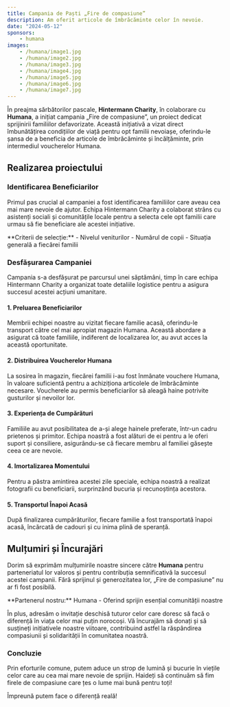 ```yaml
---
title: Campania de Paști „Fire de compasiune”
description: Am oferit articole de îmbrăcăminte celor în nevoie.
date: "2024-05-12"
sponsors:
    - humana
images:
    - /humana/image1.jpg
    - /humana/image2.jpg
    - /humana/image3.jpg
    - /humana/image4.jpg
    - /humana/image5.jpg
    - /humana/image6.jpg
    - /humana/image7.jpg
---
```


În preajma sărbătorilor pascale, **Hintermann Charity**, în colaborare cu **Humana**, a inițiat campania „Fire de compasiune”, un proiect dedicat sprijinirii familiilor defavorizate. Această inițiativă a vizat direct îmbunătățirea condițiilor de viață pentru opt familii nevoiașe, oferindu-le șansa de a beneficia de articole de îmbrăcăminte și încălțăminte, prin intermediul voucherelor Humana.

## Realizarea proiectului

### Identificarea Beneficiarilor
Primul pas crucial al campaniei a fost identificarea familiilor care aveau cea mai mare nevoie de ajutor. Echipa Hintermann Charity a colaborat strâns cu asistenți sociali și comunitățile locale pentru a selecta cele opt familii care urmau să fie beneficiare ale acestei inițiative.

<Card>
**Criterii de selecție:**
- Nivelul veniturilor
- Numărul de copii
- Situația generală a fiecărei familii
</Card>

### Desfășurarea Campaniei
Campania s-a desfășurat pe parcursul unei săptămâni, timp în care echipa Hintermann Charity a organizat toate detaliile logistice pentru a asigura succesul acestei acțiuni umanitare.

#### 1. Preluarea Beneficiarilor
Membrii echipei noastre au vizitat fiecare familie acasă, oferindu-le transport către cel mai apropiat magazin Humana. Această abordare a asigurat că toate familiile, indiferent de localizarea lor, au avut acces la această oportunitate.

#### 2. Distribuirea Voucherelor Humana
La sosirea în magazin, fiecărei familii i-au fost înmânate vouchere Humana, în valoare suficientă pentru a achiziționa articolele de îmbrăcăminte necesare. Voucherele au permis beneficiarilor să aleagă haine potrivite gusturilor și nevoilor lor.

#### 3. Experiența de Cumpărături
Familiile au avut posibilitatea de a-și alege hainele preferate, într-un cadru prietenos și primitor. Echipa noastră a fost alături de ei pentru a le oferi suport și consiliere, asigurându-se că fiecare membru al familiei găsește ceea ce are nevoie.

#### 4. Imortalizarea Momentului
Pentru a păstra amintirea acestei zile speciale, echipa noastră a realizat fotografii cu beneficiarii, surprinzând bucuria și recunoștința acestora.

#### 5. Transportul Înapoi Acasă
După finalizarea cumpărăturilor, fiecare familie a fost transportată înapoi acasă, încărcată de cadouri și cu inima plină de speranță.

## Mulțumiri și Încurajări
Dorim să exprimăm mulțumirile noastre sincere către **Humana** pentru parteneriatul lor valoros și pentru contribuția semnificativă la succesul acestei campanii. Fără sprijinul și generozitatea lor, „Fire de compasiune” nu ar fi fost posibilă.

<Callout>
**Partenerul nostru:** Humana - Oferind sprijin esențial comunității noastre
</Callout>

În plus, adresăm o invitație deschisă tuturor celor care doresc să facă o diferență în viața celor mai puțin norocoși. Vă încurajăm să donați și să susțineți inițiativele noastre viitoare, contribuind astfel la răspândirea compasiunii și solidarității în comunitatea noastră.

### Concluzie
Prin eforturile comune, putem aduce un strop de lumină și bucurie în viețile celor care au cea mai mare nevoie de sprijin. Haideți să continuăm să fim firele de compasiune care țes o lume mai bună pentru toți!

Împreună putem face o diferență reală!
